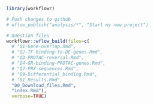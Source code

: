 
```r
library(workflowr)
```

```r
# Push changes to github
# wflow_publish("analysis/*", "Start my new project")

# Question files
workflowr::wflow_build(files=c(
  # "Q1-Gene-overlap.Rmd",
  # "Q2-TF-Binding-to-DE-genes.Rmd",
  # "Q3-PROTAC-reversal.Rmd",
  # "Q4-GR-binding-PROTAC-genes.Rmd",
  # "Q7-PRX-sequences.Rmd",
  # "Q9-Differential_binding.Rmd",
  # "01_Results.Rmd",
  "00_Download_files.Rmd",
  "index.Rmd"), 
  verbose=TRUE)
```